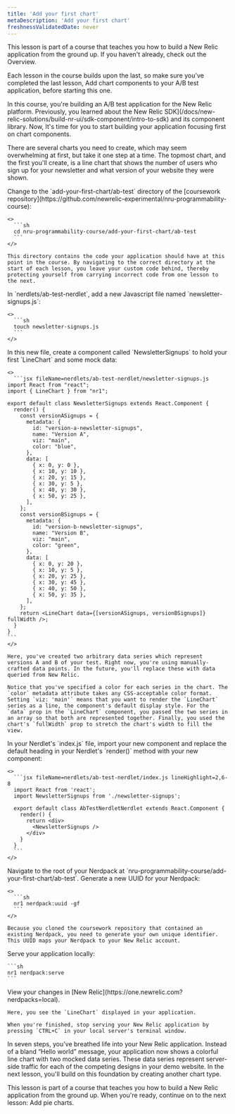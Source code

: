 ```yaml
---
title: 'Add your first chart'
metaDescription: 'Add your first chart'
freshnessValidatedDate: never
---
```


<Callout variant="tip">
  This lesson is part of a course that teaches you how to build a New Relic application from the ground up. If you haven't already, check out the Overview.

  Each lesson in the course builds upon the last, so make sure you've completed the last lesson, Add chart components to your A/B test application, before starting this one.
</Callout>

In this course, you're building an A/B test application for the New Relic platform. Previously, you learned about the New Relic SDK](/docs/new-relic-solutions/build-nr-ui/sdk-component/intro-to-sdk) and its component library. Now, It's time for you to start building your application focusing first on chart components.

There are several charts you need to create, which may seem overwhelming at first, but take it one step at a time. The topmost chart, and the first you'll create, is a line chart that shows the number of users who sign up for your newsletter and what version of your website they were shown.

<Steps>
  <Step>
    Change to the `add-your-first-chart/ab-test` directory of the [coursework repository](https://github.com/newrelic-experimental/nru-programmability-course):

    <>
      ```sh
      cd nru-programmability-course/add-your-first-chart/ab-test
      ```
    </>

    This directory contains the code your application should have at this point in the course. By navigating to the correct directory at the start of each lesson, you leave your custom code behind, thereby protecting yourself from carrying incorrect code from one lesson to the next.
  </Step>

  <Step>
    In `nerdlets/ab-test-nerdlet`, add a new Javascript file named `newsletter-signups.js`:

    <>
      ```sh
      touch newsletter-signups.js
      ```
    </>
  </Step>

  <Step>
    In this new file, create a component called `NewsletterSignups` to hold your first `LineChart` and some mock data:

    <>
      ```jsx fileName=nerdlets/ab-test-nerdlet/newsletter-signups.js
    import React from "react";
    import { LineChart } from "nr1";

    export default class NewsletterSignups extends React.Component {
      render() {
        const versionASignups = {
          metadata: {
            id: "version-a-newsletter-signups",
            name: "Version A",
            viz: "main",
            color: "blue",
          },
          data: [
            { x: 0, y: 0 },
            { x: 10, y: 10 },
            { x: 20, y: 15 },
            { x: 30, y: 5 },
            { x: 40, y: 30 },
            { x: 50, y: 25 },
          ],
        };
        const versionBSignups = {
          metadata: {
            id: "version-b-newsletter-signups",
            name: "Version B",
            viz: "main",
            color: "green",
          },
          data: [
            { x: 0, y: 20 },
            { x: 10, y: 5 },
            { x: 20, y: 25 },
            { x: 30, y: 45 },
            { x: 40, y: 50 },
            { x: 50, y: 35 },
          ],
        };
        return <LineChart data={[versionASignups, versionBSignups]} fullWidth />;
      }
    }
    ```
    </>

    Here, you've created two arbitrary data series which represent versions A and B of your test. Right now, you're using manually-crafted data points. In the future, you'll replace these with data queried from New Relic.

    Notice that you've specified a color for each series in the chart. The `color` metadata attribute takes any CSS-acceptable color format. Setting `viz: 'main'` means that you want to render the `LineChart` series as a line, the component's default display style. For the `data` prop in the `LineChart` component, you passed the two series in an array so that both are represented together. Finally, you used the chart's `fullWidth` prop to stretch the chart's width to fill the view.
  </Step>

  <Step>
    In your Nerdlet's `index.js` file, import your new component and replace the default heading in your Nerdlet's `render()` method with your new component:

    <>
      ```jsx fileName=nerdlets/ab-test-nerdlet/index.js lineHighlight=2,6-8
      import React from 'react';
      import NewsletterSignups from './newsletter-signups';

      export default class AbTestNerdletNerdlet extends React.Component {
        render() {
          return <div>
            <NewsletterSignups />
          </div>
        }
      }
      ```
    </>
  </Step>

  <Step>
    Navigate to the root of your Nerdpack at `nru-programmability-course/add-your-first-chart/ab-test`.
  </Step>

  <Step>
    Generate a new UUID for your Nerdpack:

    <>
      ```sh
      nr1 nerdpack:uuid -gf
      ```
    </>

    Because you cloned the coursework repository that contained an existing Nerdpack, you need to generate your own unique identifier. This UUID maps your Nerdpack to your New Relic account.
  </Step>

  <Step>
    Serve your application locally:

    ```sh
    nr1 nerdpack:serve
    ```
  </Step>

  <Step>
    View your changes in [New Relic](https://one.newrelic.com?nerdpacks=local).

    Here, you see the `LineChart` displayed in your application.

    When you're finished, stop serving your New Relic application by pressing `CTRL+C` in your local server's terminal window.
  </Step>
</Steps>

In seven steps, you've breathed life into your New Relic application. Instead of a bland “Hello world” message, your application now shows a colorful line chart with two mocked data series. These data series represent server-side traffic for each of the competing designs in your demo website. In the next lesson, you'll build on this foundation by creating another chart type.

<Callout variant="course">
  This lesson is part of a course that teaches you how to build a New Relic application from the ground up. When you're ready, continue on to the next lesson: Add pie charts.
</Callout>
